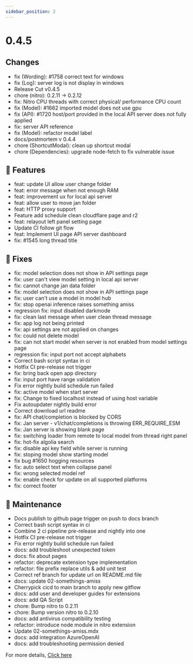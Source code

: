 ```yaml
---
sidebar_position: 2
---
```


# 0.4.5

## Changes

 - fix (Wording): #1758 correct text for windows
 - fix (Log): server log is not display in windows
 - Release Cut v0.4.5
 - chore (nitro): 0.2.11 -> 0.2.12
 - fix: Nitro CPU threads with correct physical/ performance CPU count
 - fix (Model): #1662 imported model does not use gpu
 - fix (API): #1720 host/port provided in the local API server does not fully applied
 - fix: server API reference
 - fix (Model): refactor model label
 - docs/postmortem v 0.4.4
 - chore (ShortcutModal): clean up shortcut modal
 - chore (Dependencies): upgrade node-fetch to fix vulnerable issue

## 🚀 Features

 - feat: update UI allow user change folder
 - feat: error message when not enough RAM
 - feat: improvement ux for local api server
 - feat: allow user to move jan folder
 - feat: HTTP proxy support
 - Feature add schedule clean cloudflare page and r2
 - feat: relayout left panel setting page
 - Update CI follow git flow
 - feat: Implement UI page API server dashboard
 - fix: #1545 long thread title

## 🐛 Fixes

 - fix: model selection does not show in API settings page
 - fix: user can't view model setting in local api server
 - fix: cannot change jan data folder
 - fix: model selection does not show in API settings page
 - fix: user can't use a model in model hub
 - fix: stop openai inference raises something amiss
 - regression fix: input disabled darkmode
 - fix: clean last message when user clean thread message
 - fix: app log not being printed
 - fix: api settings are not applied on changes
 - fix: could not delete model
 - fix: can not start model when server is not enabled from model settings page
 - regression fix: input port not accept alphabets
 - Correct bash script syntax in ci
 - Hotfix CI pre-release not trigger
 - fix: bring back open app directory
 - fix: input port have range validation
 - Fix error nightly build schedule run failed
 - fix: active model when start server
 - fix: Change to fixed localhost instead of using host variable
 - Fix autoupdater nightly build error
 - Correct download url readme
 - fix: API chat/completion is blocked by CORS
 - fix: Jan server - v1/chat/completions is throwing ERR_REQUIRE_ESM
 - fix: Jan server is showing blank page
 - fix: switching loader from remote to local model from thread right panel
 - fix: hot-fix algolia search
 - fix: disable api key field while server is running
 - fix: stoping model show starting model
 - fix bug #1650 hogging resources
 - fix: auto select text when collapse panel
 - fix: wrong selected model ref
 - fix: enable check for update on all supported platforms
 - fix: correct footer

## 🧰 Maintenance

 - Docs publish to github page trigger on push to docs branch
 - Correct bash script syntax in ci
 - Combine 2 ci pipeline pre-release and nightly into one
 - Hotfix CI pre-release not trigger
 - Fix error nightly build schedule run failed
 - docs: add troubleshoot unexpected token
 - docs: fix about pages
 - refactor: deprecate extension type implementation
 - refactor: file prefix replace utils & add unit test
 - Correct ref branch for update url on README.md file
 - docs: update 02-somethings-amiss
 - Cherrypick cicd to main branch to apply new gitflow
 - docs: add user and developer guides for extensions
 - docs: add QA Script
 - chore: Bump nitro to 0.2.11
 - chore: Bump version nitro to 0.2.10
 - docs: add antivirus compatibility testing
 - refactor: introduce node module in nitro extension
 - Update 02-somethings-amiss.mdx
 - docs: add integration AzureOpenAI
 - docs: add troubleshooting permission denied

For more details, [Click here](https://github.com/janhq/jan/releases/tag/v0.4.5)
